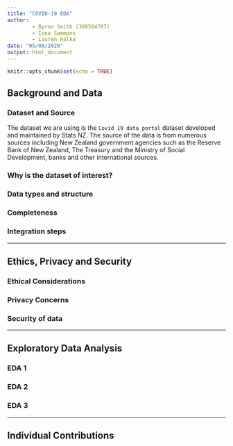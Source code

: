 ```yaml
---
title: "COVID-19 EDA"
author: 
        - Byron Smith (300504707)
        - Iona Sammons
        - Lauren Halka
date: "05/08/2020"
output: html_document
---
```


```r
knitr::opts_chunk$set(echo = TRUE)
```

## Background and Data

### Dataset and Source
The dataset we are using is the `Covid 19 data portal` dataset developed and maintained by Stats NZ. The source of the data is from numerous sources including New Zealand government agencies such as the Reserve Bank of New Zealand, The Treasury and the Ministry of Social Development, banks and other international sources.

### Why is the dataset of interest?

### Data types and structure

### Completeness

### Integration steps

---

## Ethics, Privacy and Security

### Ethical Considerations

### Privacy Concerns

### Security of data

---

## Exploratory Data Analysis

### EDA 1

### EDA 2

### EDA 3

---

## Individual Contributions









